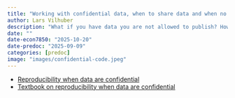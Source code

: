 ```yaml
---
title: "Working with confidential data, when to share data and when no to"
author: Lars Vilhuber
description: "What if you have data you are not allowed to publish? How do you work with it, and how do you share the most of your work? We discuss general and specific methods and strategies."
date: ""
date-econ7850: "2025-10-20"
date-predoc: "2025-09-09"
categories: [predoc]
image: "images/confidential-code.jpeg"
---
```


- [Reproducibility when data are confidential](https://labordynamicsinstitute.github.io/reproducibility-confidential/presentation/#/title-slide)
- [Textbook on reproducibility when data are confidential](https://labordynamicsinstitute.github.io/reproducibility-confidential/#/title-slide)

